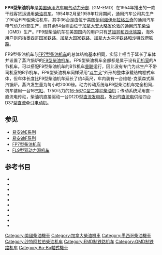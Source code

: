 {{noteTA
|G1 = Railway
}}
{{Infobox Locomotive
| name = FP9
| image = FP9Au RLGN 1400.jpg
| caption = {{tsl|en|Mackenzie Northern Railway|马更些北方铁路}}的FP9型柴油机车（2003年）
| type = [[柴油机车|柴油机车]]
| origin = {{USA}}、{{CAN}}
| designer = 
| builder = [[通用汽车|GM]]-[[易安迪|EMD]]、[[通用汽车柴油|GMD]]
| buildmodel = 
| serialnumber = 
| builddate  = 1954年—1959年
| totalproduction  = 90台
| user = 
| aarwheels = B-B
| uicclass = [[Bo'Bo'|Bo'Bo']]
| gauge = 1,435毫米
| bogies = 
| wheeldiameter = 1,016毫米（40英寸）
| axleload = 
| wheelbase =
| minimumcurve = 
| length = 16,662毫米（54英尺8英寸）
| width = 3,251毫米（10英尺8英寸）
| height = 4,572毫米（15英尺）
| framesize = 
| weight = 117.5公吨（259,000磅）
| fueltype = 
| fuelcap = 
| lubecap = 
| coolantcap = 
| watercap = 
| sandcap = 
| enginetype =  [[易安迪567系列柴油机|EMD 16-567C]]
| enginepower = 1,750马力
| transmission = 直—直流电
| generator =  GM D12D
| tractionmotors = GM D37
| topspeed = 105公里/小时（65英里/小时）
| sustainedspeed = 15公里/小时（9.3英里/小时）
| poweroutput = 
| tractiveeffort = 285千牛（64,000磅，起动）<br />178千牛（40,000磅，持续）
| locobrakes = [[空气制动|空气制动]]、[[电阻制动|电阻制动]]
| locobrakepower = 
| locobrakeforce = 
| trainbrakes = 
| safety = 
| notes =
}}
'''FP9型柴油机车'''是[[美国|美国]][[通用汽车|通用汽车]][[易安迪|电气动力分部]]（GM-EMD）在1954年推出的一款干线客货运通用[[柴油机车|柴油机车]]。1954年2月至1959年12月期间，通用汽车公司共生产了90台FP9型柴油机车，其中36台是由位于美国[[伊利诺伊州|伊利诺伊州]][[拉格兰奇_(伊利诺伊州)|拉格兰奇]]的通用汽车电气动力分部生产，而其余54台则由位于[[加拿大|加拿大]][[安大略省|安大略省]][[伦敦_(加拿大)|伦敦]]的[[通用汽车柴油|通用汽车柴油]]（GMD）生产。FP9型柴油机车在美国国内的用户只有[[芝加哥和西北铁路|芝加哥和西北铁路]]，海外用户则包括[[墨西哥国家铁路|墨西哥国家铁路]]、[[加拿大国家铁路|加拿大国家铁路]]、[[加拿大太平洋铁路|加拿大太平洋铁路]]和[[沙特铁路组织|沙特政府铁路]]。

FP9型柴油机车与[[FP7型柴油机车|FP7型柴油机车]]的总体结构基本相同，实际上相当于延长了车体并设置了蒸汽锅炉的[[F9型柴油机车|F9型柴油机车]]。FP9型柴油机车全部都是属于设有[[司机室|司机室]]的A节机车，可以搭配F9型柴油机车的B节机车[[機車重聯|重联]]运行，因此没有专门为此生产不带司机室的B节机车。FP9型柴油机车同样采用“[[斗牛犬|斗牛犬]]”外形的整体承载结构棚式车体，但车体长度比F9型柴油机车延长了约4英尺，车内装有一台维帕-克莱森式蒸汽锅炉，蒸汽发生量为每小时2000磅。动力传动系统与F9型柴油机车完全相同，机车装用一台16[[气缸|气缸]]、1750马力的[[易安迪567系列柴油机|16-567C型]][[二冲程|二冲程]][[柴油机|柴油机]]；传动系统采用直—直流电传动，柴油机直接驱动一台D12D型[[直流发电机|直流发电机]]，发出的[[直流电|直流电]]供给四台D37型[[直流电动机|直流]][[牵引电动机|牵引电动机]]。

== 参见 ==
{{Portal|鐵路}}
*[[易安迪E系列|易安迪E系列]]
*[[易安迪F系列|易安迪F系列]]
*[[FP7型柴油机车|FP7型柴油机车]]
*[[FL9型双动力源机车|FL9型双动力源机车]]

== 参考书目 ==
* {{cite book | last = Lamb | first = J. Parker | authorlink = | series = Railroads Past and Present | year = 2007 | title = ''Evolution of the American Diesel Locomotive'' | location = Bloomington, IN, USA | publisher = Indiana University Press | page = | isbn = 9780253348630 }}
* {{cite book | last = Marre | first = Louis A. | series = Railroad Reference Series (Book 10) | year = 1995 | title = ''Diesel Locomotives: The First 50 Years: A Guide to Diesels Built Before 1972'' | url = https://archive.org/details/diesellocomotive0000marr | location = Waukesha, WI, USA | publisher = Kalmbach Publishing | page = | isbn = 0890242585 }}
* {{cite book |author=Pinkepank, Jerry A. |title=''The Second Diesel Spotter's Guide'' |publisher=Kalmbach Publishing Company |location=Milwaukee, WI |year=1973 |isbn=0-89024-026-4 |page=}}
* {{cite book | last = Schafer | first = Mike | authorlink = | series = Enthusiast Color Series | year = 1998 | title = ''Vintage Diesel Locomotives'' | url = https://archive.org/details/vintagedieselloc00scha | location = Osceola, WI, USA | publisher = MBI Publishing | page = | isbn = 0760305072 }}
* {{cite book | last = Solomon | first = Brian | authorlink = | year = 2000 | title = ''The American Diesel Locomotive'' | url = https://archive.org/details/americandiesello0000solo | location = Osceola, WI, USA | publisher = MBI Publishing | page = | isbn = 0760306664 }}
* {{cite book | last = Solomon | first = Brian | authorlink = | year = 2006 | title = ''EMD Locomotives'' | url = https://archive.org/details/emdlocomotives0000solo | location = St. Paul, MN, USA | publisher = Voyageur Press | page = | isbn = 9780760323960 }}
* {{cite book | last = Solomon | first = Brian | authorlink = | year = 2011 | title = ''Electro-Motive E-Units and F-Units: The Illustrated History of North America's Favorite Locomotives'' | location = Minneapolis, MN, USA | publisher = Voyageur Press | page = | isbn = 9780760340073 }}
* {{cite book | last = Solomon | first = Brian | authorlink = | year = 2012 | title = ''North American Locomotives: A Railroad-by-Railroad Photohistory'' | location = Minneapolis, MN, USA | publisher = Voyageur Press | page =  | isbn = 9780760343708 }}
* {{cite book | last = Solomon | first = Brian | authorlink = | year = 2010 | title = ''Vintage Diesel Power'' | url = https://archive.org/details/vintagedieselpow0000solo | location = Minneapolis, MN, USA | publisher = MBI Publishing | page = | isbn = 9780760337950 }}
* {{cite book | last = Wilson | first = Jeff | authorlink = | date = 2002 | title = ''E Units: Electro-Motive's Classic Streamliners'' | series = Classic Trains / Golden Years of Railroading series | location = Waukesha, WI, USA | publisher = Kalmbach Publishing | page = | isbn = 0890246068 }}

{{易安迪柴油機車}}

{{DEFAULTSORT:FP9}}
[[Category:美國柴油機車|Category:美國柴油機車]]
[[Category:加拿大柴油機車|Category:加拿大柴油機車]]
[[Category:墨西哥柴油機車|Category:墨西哥柴油機車]]
[[Category:沙特阿拉伯柴油机车|Category:沙特阿拉伯柴油机车]]
[[Category:EMD制铁路机车|Category:EMD制铁路机车]]
[[Category:GMD制铁路机车|Category:GMD制铁路机车]]
[[Category:Bo-Bo軸式機車|Category:Bo-Bo軸式機車]]